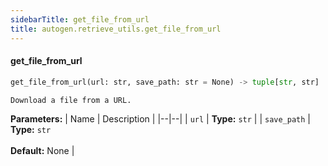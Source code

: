 ```yaml
---
sidebarTitle: get_file_from_url
title: autogen.retrieve_utils.get_file_from_url
---
```


<code class="doc-symbol doc-symbol-heading doc-symbol-function"></code>
#### get_file_from_url
<a href="#autogen.retrieve_utils..get_file_from_url" class="headerlink" title="Permanent link"></a>

```python
get_file_from_url(url: str, save_path: str = None) -> tuple[str, str]
```

    Download a file from a URL.

<b>Parameters:</b>
| Name | Description |
|--|--|
| `url` | **Type:** `str` |
| `save_path` | **Type:** `str`<br/><br/>**Default:** None |

<br />